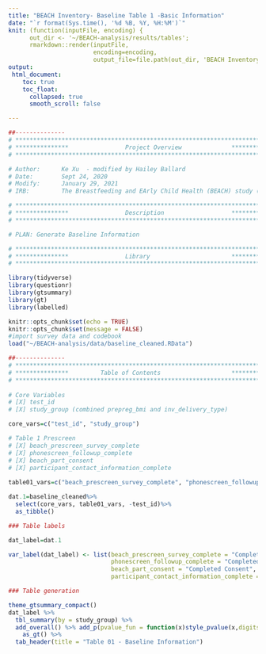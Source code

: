 ```yaml
---
title: "BEACH Inventory- Baseline Table 1 -Basic Information"
date: "`r format(Sys.time(), '%d %B, %Y, %H:%M')`"
knit: (function(inputFile, encoding) { 
      out_dir <- '~/BEACH-analysis/results/tables';
      rmarkdown::render(inputFile,
                        encoding=encoding, 
                        output_file=file.path(out_dir, 'BEACH Inventory - Basic Information.html')) })
output: 
 html_document:
    toc: true
    toc_float:
      collapsed: true
      smooth_scroll: false

---
```


```r
##-------------- 
# **************************************************************************** #
# ***************                Project Overview              *************** #
# **************************************************************************** #

# Author:      Ke Xu  - modified by Hailey Ballard
# Date:        Sept 24, 2020 
# Modify:      January 29, 2021
# IRB:         The Breastfeeding and EArly Child Health (BEACH) study (IRB201601034)

# **************************************************************************** #
# ***************                Description                   *************** #
# **************************************************************************** #

# PLAN: Generate Baseline Information

# **************************************************************************** #
# ***************                Library                       *************** #
# **************************************************************************** #

library(tidyverse)
library(questionr)
library(gtsummary)
library(gt)
library(labelled)
```

```r
knitr::opts_chunk$set(echo = TRUE)
knitr::opts_chunk$set(message = FALSE)
#import survey data and codebook
load("~/BEACH-analysis/data/baseline_cleaned.RData")
```

```r
##-------------- 
# **************************************************************************** #
# ***************         Table of Contents                    *************** #
# **************************************************************************** #
 
# Core Variables
# [X] test_id 
# [X] study_group (combined prepreg_bmi and inv_delivery_type)

core_vars=c("test_id", "study_group")

# Table 1 Prescreen 
# [X] beach_prescreen_survey_complete
# [X] phonescreen_followup_complete
# [X] beach_part_consent
# [X] participant_contact_information_complete
 
table01_vars=c("beach_prescreen_survey_complete", "phonescreen_followup_complete", "beach_part_consent", "participant_contact_information_complete")

```

```r

dat.1=baseline_cleaned%>%
  select(core_vars, table01_vars, -test_id)%>%
  as_tibble()

```


```r

### Table labels

dat_label=dat.1

var_label(dat_label) <- list(beach_prescreen_survey_complete = "Completed Prescreen",
                             phonescreen_followup_complete = "Completed Phonescreen Follow-Up",
                             beach_part_consent = "Completed Consent",
                             participant_contact_information_complete = "Complete Contact Info")
```

```r

### Table generation

theme_gtsummary_compact()
dat_label %>% 
  tbl_summary(by = study_group) %>% 
  add_overall() %>% add_p(pvalue_fun = function(x)style_pvalue(x,digits = 3)) %>%
    as_gt() %>%
  tab_header(title = "Table 01 - Baseline Information")
```
